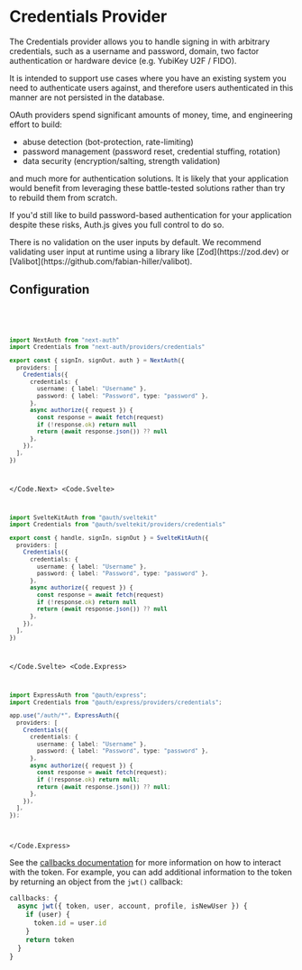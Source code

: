 
# Credentials Provider

The Credentials provider allows you to handle signing in with arbitrary credentials, such as a username and password, domain, two factor authentication or hardware device (e.g. YubiKey U2F / FIDO).

It is intended to support use cases where you have an existing system you need to authenticate users against, and therefore users authenticated in this manner are not persisted in the database.

<Callout type="warning">
OAuth providers spend significant amounts of money, time, and engineering effort to build:

- abuse detection (bot-protection, rate-limiting)
- password management (password reset, credential stuffing, rotation)
- data security (encryption/salting, strength validation)

and much more for authentication solutions. It is likely that your application would benefit from leveraging these battle-tested solutions rather than try to rebuild them from scratch.

If you'd still like to build password-based authentication for your application despite these risks, Auth.js gives you full control to do so.

</Callout>

<Callout type="warning">
  There is no validation on the user inputs by default. We recommend validating
  user input at runtime using a library like [Zod](https://zod.dev) or
  [Valibot](https://github.com/fabian-hiller/valibot).
</Callout>

## Configuration

<Code>
  <Code.Next>

```ts filename="/auth.ts"
import NextAuth from "next-auth"
import Credentials from "next-auth/providers/credentials"

export const { signIn, signOut, auth } = NextAuth({
  providers: [
    Credentials({
      credentials: {
        username: { label: "Username" },
        password: { label: "Password", type: "password" },
      },
      async authorize({ request }) {
        const response = await fetch(request)
        if (!response.ok) return null
        return (await response.json()) ?? null
      },
    }),
  ],
})
```

  </Code.Next>
  <Code.Svelte>

```ts filename="/src/auth.ts"
import SvelteKitAuth from "@auth/sveltekit"
import Credentials from "@auth/sveltekit/providers/credentials"

export const { handle, signIn, signOut } = SvelteKitAuth({
  providers: [
    Credentials({
      credentials: {
        username: { label: "Username" },
        password: { label: "Password", type: "password" },
      },
      async authorize({ request }) {
        const response = await fetch(request)
        if (!response.ok) return null
        return (await response.json()) ?? null
      },
    }),
  ],
})
```

  </Code.Svelte>
  <Code.Express>

```ts filename="/src/app.ts"
import ExpressAuth from "@auth/express";
import Credentials from "@auth/express/providers/credentials";

app.use("/auth/*", ExpressAuth({
  providers: [
    Credentials({
      credentials: {
        username: { label: "Username" },
        password: { label: "Password", type: "password" },
      },
      async authorize({ request }) {
        const response = await fetch(request);
        if (!response.ok) return null;
        return (await response.json()) ?? null;
      },
    }),
  ],
});
```

  </Code.Express>
</Code>

See the [callbacks documentation](/reference/core#authconfig#callbacks) for more information on how to interact with the token. For example, you can add additional information to the token by returning an object from the `jwt()` callback:

```js
callbacks: {
  async jwt({ token, user, account, profile, isNewUser }) {
    if (user) {
      token.id = user.id
    }
    return token
  }
}
```
